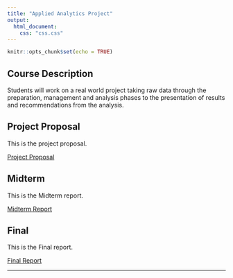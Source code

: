 ```yaml
---
title: "Applied Analytics Project"
output:
  html_document:
    css: "css.css"
---
```


```r
knitr::opts_chunk$set(echo = TRUE)
```

## Course Description

Students will work on a real world project taking raw data through the preparation, management and analysis phases to the presentation of results and recommendations from the analysis.

## Project Proposal

This is the project proposal.

[Project Proposal](Analytics_Project/Project Proposal.pdf)

## Midterm

This is the Midterm report.

[Midterm Report](Analytics_Project/Midterm.pdf)

## Final

This is the Final report.

[Final Report](Analytics_Project/Final.pdf)

__________